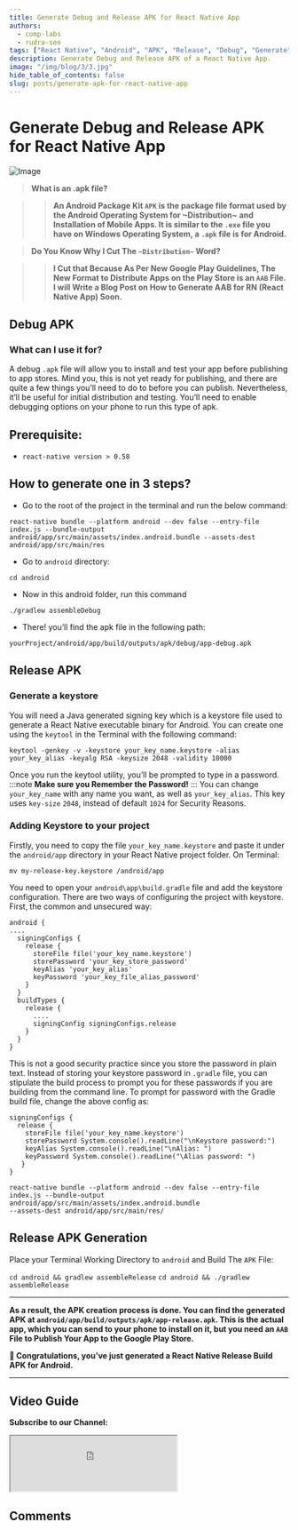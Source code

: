 ```yaml
---
title: Generate Debug and Release APK for React Native App
authors:
  - comp-labs
  - rudra-sen
tags: ["React Native", "Android", "APK", "Release", "Debug", "Generate"]
description: Generate Debug and Release APK of a React Native App.
image: "/img/blog/3/3.jpg"
hide_table_of_contents: false
slug: posts/generate-apk-for-react-native-app
---
```



# Generate Debug and Release APK for React Native App

![Image](/img/blog/3/3.jpg)

> **What is an .apk file?**

> > **An Android Package Kit `APK` is the package file format used by the Android Operating System for ~Distribution~ and Installation of Mobile Apps. It is similar to the `.exe` file you have on Windows Operating System, a `.apk` file is for Android.**

<!-- truncate -->

> **Do You Know Why I Cut The `~Distribution~` Word?**

> > **I Cut that Because As Per New Google Play Guidelines, The New Format to Distribute Apps on the Play Store is an `AAB` File. I will Write a Blog Post on How to Generate AAB for RN (React Native App) Soon.**

## Debug APK

### What can I use it for?

A debug `.apk` file will allow you to install and test your app before publishing to app stores. Mind you, this is not yet ready for publishing, and there are quite a few things you’ll need to do to before you can publish. Nevertheless, it’ll be useful for initial distribution and testing.
You’ll need to enable debugging options on your phone to run this type of apk.

## Prerequisite:

- `react-native version > 0.58`

## How to generate one in 3 steps?

- Go to the root of the project in the terminal and run the below command:

```
react-native bundle --platform android --dev false --entry-file index.js --bundle-output android/app/src/main/assets/index.android.bundle --assets-dest android/app/src/main/res
```

- Go to `android` directory:

```
cd android
```

- Now in this android folder, run this command

```
./gradlew assembleDebug
```

- There! you’ll find the apk file in the following path:

`yourProject/android/app/build/outputs/apk/debug/app-debug.apk`

## Release APK

### Generate a keystore

You will need a Java generated signing key which is a keystore file used to generate a React Native executable binary for Android. You can create one using the `keytool` in the Terminal with the following command:

```
keytool -genkey -v -keystore your_key_name.keystore -alias your_key_alias -keyalg RSA -keysize 2048 -validity 10000
```

Once you run the keytool utility, you’ll be prompted to type in a password.
:::note
**Make sure you Remember the Password!**
:::
You can change `your_key_name` with any name you want, as well as `your_key_alias`. This key uses `key-size` `2048`, instead of default `1024` for Security Reasons.

### Adding Keystore to your project

Firstly, you need to copy the file `your_key_name.keystore` and paste it under the `android/app` directory in your React Native project folder.
On Terminal:

```
mv my-release-key.keystore /android/app
```

You need to open your `android\app\build.gradle` file and add the keystore configuration. There are two ways of configuring the project with keystore. First, the common and unsecured way:

```title="buildGradleKeyStore"
android {
....
  signingConfigs {
    release {
      storeFile file('your_key_name.keystore')
      storePassword 'your_key_store_password'
      keyAlias 'your_key_alias'
      keyPassword 'your_key_file_alias_password'
    }
  }
  buildTypes {
    release {
      ....
      signingConfig signingConfigs.release
    }
  }
}
```

This is not a good security practice since you store the password in plain text. Instead of storing your keystore password in `.gradle` file, you can stipulate the build process to prompt you for these passwords if you are building from the command line.
To prompt for password with the Gradle build file, change the above config as:

```title="buildGradleKeyStoreSecure"
signingConfigs {
  release {
    storeFile file('your_key_name.keystore')
    storePassword System.console().readLine("\nKeystore password:")
    keyAlias System.console().readLine("\nAlias: ")
    keyPassword System.console().readLine("\Alias password: ")
   }
}
```

```
react-native bundle --platform android --dev false --entry-file index.js --bundle-output android/app/src/main/assets/index.android.bundle
--assets-dest android/app/src/main/res/
```

## Release APK Generation

Place your Terminal Working Directory to `android` and Build The `APK` File:

<Tabs className="unique-tabs">
  <TabItem value="Windows">
    <code>cd android && gradlew assembleRelease</code>
  </TabItem>
  <TabItem value="macOS/Linux">
    <code>cd android && ./gradlew assembleRelease</code>
  </TabItem>
</Tabs>

---

**As a result, the APK creation process is done. You can find the generated APK at `android/app/build/outputs/apk/app-release.apk`. This is the actual app, which you can send to your phone to install on it, but you need an `AAB` File to Publish Your App to the Google Play Store.**

**🎉 Congratulations, you’ve just generated a React Native Release Build APK for Android.**

---

## Video Guide

**Subscribe to our Channel:**

<iframe
  src="https://complabs.in/html/subscribe.html"
  title="Subscribe Comp Labs"
  height="100"
></iframe>

## Comments

<Giscus
  id="comments"
  repo="Comp-Labs/comp-labs-website"
  repoId="R_kgDOGaLmeA"
  category="General"
  categoryId="DIC_kwDOGaLmeM4CBAA6"
  mapping="title"
  term="Comments"
  reactionsEnabled="1"
  emitMetadata="0"
  inputPosition="top"
  theme="preferred_color_scheme"
  lang="en"
  loading="lazy"
/>
